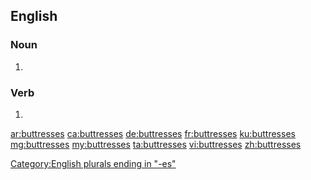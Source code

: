 ==English==

===Noun===
{{head|en|noun plural form}}

# {{plural of|buttress|lang=en}}

===Verb===
{{head|en|verb form}}

# {{en-third-person singular of|buttress}}

[[Category:English plurals ending in "-es"]]

[[ar:buttresses]]
[[ca:buttresses]]
[[de:buttresses]]
[[fr:buttresses]]
[[ku:buttresses]]
[[mg:buttresses]]
[[my:buttresses]]
[[ta:buttresses]]
[[vi:buttresses]]
[[zh:buttresses]]